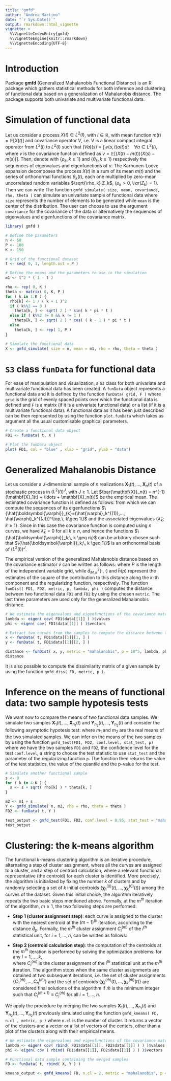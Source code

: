 ---
title: "gmfd"
author: "Andrea Martino"
date: "`r Sys.Date()`"
output: rmarkdown::html_vignette
vignette: >
  %\VignetteIndexEntry{gmfd}
  %\VignetteEngine{knitr::rmarkdown}
  %\VignetteEncoding{UTF-8}
---

# Introduction
Package __gmfd__ (Generalized Mahalanobis Functional Distance) is an R package which gathers statistical methods for both inference and clustering of functional data based on a generalization of Mahalanobis distance. The package supports both univariate and multivariate functional data.

# Simulation of functional data
Let us consider a process $X(t) \in L^2(I)$, with $I \in \mathbb{R}$, with mean function $m(t) = \mathbb{E}[X(t)]$ and covariance operator $V$, i.e. V is a linear compact integral operator from $L^2(I)$ to $L^2(I)$ such that $(Va)(s) = \int_I v(s,t) a(t) dt \quad \forall a \in L^2(I)$, where $v$ is the covariance function defined as $v = \mathbb{E}[(X(t) - m(t))(X(s)-m(s))]$. Then, denote with $\{\rho_k, k \ge 1\}$ and $\{\theta_k, k \ge 1\}$ respectively the sequences of eigenvalues and eigenfunctions of $v$. The Karhunen-Loève expansion decomposes the process $X(t)$ in a sum of its mean $m(t)$ and the series of orthonormal functions $\theta_k(t)$, each one multiplied by zero-mean uncorrelated random variables $\sqrt{\rho_k} Z_k$, ($\rho_k>0, \mathbb{V}ar(Z_k) = 1)$. Then we can write 
\begin{equation*}
X(t) = m(t) + \sum_{k=1}^\infty Z_{k} \sqrt{\rho_k} \cdot \theta_k(t)
\end{equation*} 
The function `gmfd_simulate( size, mean, covariance, rho, theta )` can simulate an univariate sample of functional data where `size` represents the number of elements to be generated while `mean` is the center of the distribution. The user can choose to use the argument `covariance` for the covariance of the data or alternatively the sequences of eigenvalues and eigenfunctions of the covariance matrix.

```{r, fig.show='hold'}
library( gmfd )

# Define the parameters
n <- 50
P <- 100
K <- 150

# Grid of the functional dataset
t <- seq( 0, 1, length.out = P )

# Define the means and the parameters to use in the simulation
m1 <- t^2 * ( 1 - t )

rho <- rep( 0, K )
theta <- matrix( 0, K, P )
for ( k in 1:K ) {
  rho[k] <- 1 / ( k + 1 )^2
  if ( k%%2 == 0 )
    theta[k, ] <- sqrt( 2 ) * sin( k * pi * t )
  else if ( k%%2 != 0 && k != 1 )
    theta[k, ] <- sqrt( 2 ) * cos( ( k - 1 ) * pi * t )
  else
    theta[k, ] <- rep( 1, P )
}

# Simulate the functional data
X <- gmfd_simulate( size = n, mean = m1, rho = rho, theta = theta )

```

# `S3` class `funData` for functional data

For ease of manipulation and visualization, a `S3` class for both univariate and multivariate functional data has been created. A `funData` object represents a functional data and it is defined by the function `funData( grid, F )` where `grid` is the grid of evenly spaced points over which the functional data is defined and `F` is a matrix (if it is a univariate functional data) or a list (if it is a multivariate functional data).
A functional data as it has been just described can be then represented by using the function `plot.funData` which takes as argument all the usual customisable graphical parameters.

```{r, fig.show='hold', fig.align ='center'}

# Create a functional data object
FD1 <- funData( t, X )

# Plot the funData object
plot( FD1, col = "blue" , xlab = "grid", ylab = "data")

```


# Generalized Mahalanobis Distance

Let us consider a $J$-dimensional sample of $n$ realizations $\mathbf{X}_1(t), ...,\mathbf{X}_n(t)$ of a stochastic process in $(L^2(I))^J$, with $J\geq 1$. Let $\bar{\mathbf{X}}_n(t) = n^{-1}(\mathbf{X}_1(t) + \ldots + \mathbf{X}_n(t))$ be the empirical mean. The estimated covariance function is defined as follows:
\begin{equation}
\label{hat_v}
\hat{v}(s,t) := \frac{1}{n-1} \sum_{i=1}^n \big(\mathbf{X}_i(s) - \bar{\mathbf{X}}_n(s)\big)\big(\mathbf{X}_i(t) - \bar{\mathbf{X}}_n(t)\big)^\top,
\end{equation}
from which we can compute the sequences of its eigenfunctions $\{\hat{\boldsymbol{\varphi}}_{k}=(\hat{\varphi}_k^{(1)},..., \hat{\varphi}_k^{(J)})^\top,\, k\geq 1\}$ and the associated eigenvalues $\{\hat{\lambda}_k;\, k \geq 1\}$. Since in this case the covariance function is computed using $n$ curves, we have $\hat{\lambda}_k = 0$ for all $k\geq n$, and hence the functions $\{\hat{\boldsymbol{\varphi}}_k;\, k \geq n\}$ can be arbitrary chosen such that $\{\hat{\boldsymbol{\varphi}}_k;\, k \geq 1\}$ is an orthonormal basis of $(L^2(I))^J$. \par
The empirical version of the generalized Mahalanobis distance based on the covariance estimator $\hat{v}$ can be written as follows:
\begin{equation}\begin{aligned}
\label{def:hat_dp}
\hat{d}^2_p(\textbf{X}_i(t),\textbf{X}_j(t)) &= \sum_{k=1}^{\text{min}\{n-1,P\}} \hat{d}^2_{M,k}(\textbf{X}_i(t), \textbf{X}_j(t)) \hat{h}_k(p) \\
& + \sum_{k=\text{min}\{n-1,P\}+1}^{P} p \Big( \langle \textbf{X}_i(t) - \textbf{X}_j(t), \hat{\boldsymbol{\varphi}}_k \rangle \Big)^2,
\end{aligned}
\end{equation}
where $P$ is the length of the independent variable grid, while $\hat{d}^2_{M,k}(\cdot,\cdot)$ and $\hat{h}(p)$ represent the estimates of the square of the contribution to this distance along the $k$-th component and the regularizing function, respectively.
The function `funDist( FD1, FD2, metric, p, lambda, phi )` computes the distance between two functional data `FD1` and `FD2` by using the chosen `metric`. The last three parameters are used only for the generalized Mahalanobis distance.

```{r, fig.show = 'hold'}
# We estimate the eigenvalues and eigenfunctions of the covariance matrix of data
lambda <- eigen( cov( FD1$data[[1]] ) )$values
phi <- eigen( cov( FD1$data[[1]] ) )$vectors

# Extract two curves from the samples to compute the distance between them
x <- funData( t, FD1$data[[1]][1, ] )
y <- funData( t, FD1$data[[1]][2, ] )

distance <- funDist( x, y, metric = "mahalanobis", p = 10^5, lambda, phi )
distance
```

It is also possible to compute the dissimilarity matrix of a given sample by using the function `gmfd_diss( FD, metric, p )`.

# Inference on the means of functional data: two sample hypotesis tests

We want now to compare the means of two functional data samples. We simulate two samples $\mathbf{X}_1(t), ...,\mathbf{X}_{n_1}(t)$ and $\mathbf{Y}_{n_2}(t), ...,\mathbf{Y}_{n_2}(t)$ and consider the following asymptotic hypotesis test:
\begin{equation}
H_0 : m_{1} = m_{2} \qquad \text{vs} \qquad H_1: m_{1} \neq m_{2}.
\end{equation}
where $m_1$ and $m_2$ are the real means of the two simulated samples. We can infer on the means of the two samples by using the function `gmfd_test(FD1, FD2, conf.level, stat_test, p)` where we have the two samples `FD1` and `FD2`, the confidence level for the test `conf.level`, a string to choose the test statistic to use `stat_test` and the parameter of the regularizing function `p`. The function then returns the value of the test statistics, the value of the quantile and the p-value for the test.

```{r, fig.show = 'hold'}

# Simulate another functional sample
s <- 0
for ( k in 4:K ) {
  s <- s + sqrt( rho[k] ) * theta[k, ]
}

m2 <- m1 + s
Y <- gmfd_simulate( n, m2, rho = rho, theta = theta )
FD2 <- funData( t, Y )

test_output <- gmfd_test(FD1, FD2, conf.level = 0.95, stat_test = "mahalanobis", p = 10^5)
test_output
```

# Clustering: the k-means algorithm

The functional $k$-means clustering algorithm is an iterative procedure, alternating a step of cluster assignment, where all the curves are assigned to a cluster, and a step of centroid calculation, where a relevant functional representative (the centroid) for each cluster is identified. More precisely, the algorithm is initialized by fixing the number $k$ of clusters and by randomly selecting a set of $k$ initial centroids $\{\boldsymbol{\chi}_1^{(0)}(t), \ldots , \boldsymbol{\chi}_k^{(0)}(t)\}$ among the curves of the dataset. Given this initial choice, the algorithm iteratively repeats the two basic steps mentioned above. Formally, at the $m^{th}$ iteration of the algorithm, $m\geq 1$, the two following steps are performed:

- __Step 1 (cluster assignment step)__: each curve is assigned to the cluster with the nearest centroid at the $(m-1)^{th}$ iteration, according to the distance $\hat{d}_p$. Formally, the $m^{th}$ cluster assignment $C_i^{(m)}$ of the $i^{th}$ statistical unit, for $i=1,\ldots,n$, can be written as follows:
\begin{equation}	C_i^{(m)} := \underset{l=1,\ldots,k}{\operatorname{argmin}}\:\hat{d}_p(\textbf{X}_i(t), \boldsymbol{\chi}_l^{(m-1)}(t));
\end{equation} 

- __Step 2 (centroid calculation step)__: the computation of the centroids  at the $m^{th}$ iteration is performed by solving the optimization problems: for any $l=1,\ldots,k$,
\begin{equation}	\boldsymbol{\chi}_l^{(m)}(t) := \underset{\boldsymbol{\chi} \in (L^2(I))^J}{\operatorname{argmin}}  \sum_{i:C_i^{(m)} = l} \hat{d}_p(\textbf{X}_i(t),\boldsymbol{\chi}(t))^2,
\end{equation}	
where $C_i^{(m)}$ is the cluster assignment of the $i^{th}$ statistical unit at the $m^{th}$ iteration.
The algorithm stops when the same cluster assignments are obtained at two subsequent iterations, i.e. the set of cluster assignments $\{C_1^{(\bar{m})},\ldots,C_n^{(\bar{m})}\}$ and the set of centroids $\{\boldsymbol{\chi}_1^{(\bar{m})}(t),\ldots, \boldsymbol{\chi}_k^{(\bar{m})}(t)\}$ are considered final solutions of the algorithm if $\bar{m}$ is the minimum integer such that $C_i^{(\bar{m}+1)} \equiv C_i^{(\bar{m})}$ for all $i=1,\ldots,n$.

We apply the procedure by merging the two samples $\mathbf{X}_1(t), ...,\mathbf{X}_{n_1}(t)$ and $\mathbf{Y}_{n_2}(t), ...,\mathbf{Y}_{n_2}(t)$ previously simulated using the function `gmfd_kmeans( FD, n.cl , metric, p )` where `n.cl` is the number of cluster. It returns a vector of the clusters and a vector or a list of vectors of the centers, other than a plot of the clusters along with their empirical means.

```{r, fig.show='hold', fig.width=6,  fig.align ='center'}

# We estimate the eigenvalues and eigenfunctions of the covariance matrix of all merged data
lambda <- eigen( cov( rbind( FD1$data[[1]], FD2$data[[1]] ) ) )$values
phi <- eigen( cov ( rbind( FD1$data[[1]], FD2$data[[1]] ) ) )$vectors

# Functional data sample containing the merged samples
FD <- funData( t, rbind( X, Y ) )

kmeans_output <- gmfd_kmeans( FD, n.cl = 2, metric = "mahalanobis", p = 10^5 )

```
